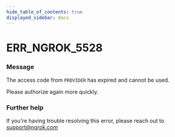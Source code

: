 ```yaml
---
hide_table_of_contents: true
displayed_sidebar: docs
---
```



# ERR_NGROK_5528

### Message

The access code from `PROVIDER` has expired and cannot be used.

Please authorize again more quickly.

### Further help

If you're having trouble resolving this error, please reach out to [support@ngrok.com](mailto:support@ngrok.com?subject=Help%20with%20ERR_NGROK_5528)

<ErrorDetails error="err_ngrok_5528" />
